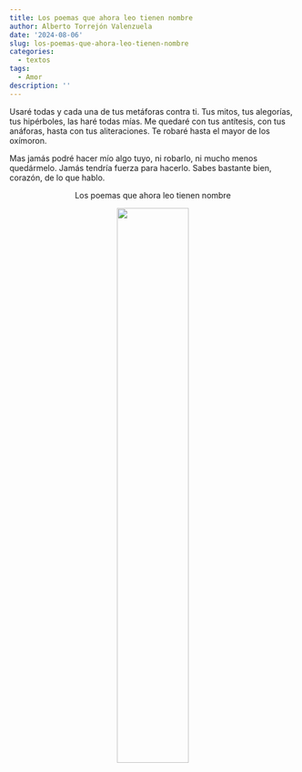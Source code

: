 ```yaml
---
title: Los poemas que ahora leo tienen nombre
author: Alberto Torrejón Valenzuela
date: '2024-08-06'
slug: los-poemas-que-ahora-leo-tienen-nombre
categories:
  - textos
tags:
  - Amor
description: ''
---
```


<div class="just">

<span class = "primerapalabra">U</span>saré todas y cada una de tus metáforas contra ti. Tus mitos, tus alegorías, tus hipérboles, las haré todas mías. Me quedaré con tus antítesis, con tus anáforas, hasta con tus aliteraciones. Te robaré hasta el mayor de los oxímoron.

Mas jamás podré hacer mío algo tuyo, ni robarlo, ni mucho menos quedármelo. Jamás tendría fuerza para hacerlo. Sabes bastante bien, corazón, de lo que hablo.
</div>

<center>

<span class = "primerapalabra">Los poemas que ahora leo tienen nombre</span>

![](/text/Img/cascada.jpg){width=50% height=50%}
</center>